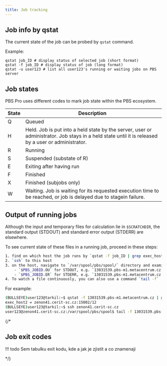 ```yaml
---
title: Job tracking
---
```

## Job info by qstat 

The current state of the job can be probed by `qstat` command.

Example:

    qstat job_ID # display status of selected job (short format)
    qstat -f job_ID # display status of job (long format)
    qstat -u user123 # list all user123's running or waiting jobs on PBS server 

## Job states

PBS Pro uses different codes to mark job state within the PBS ecosystem. 

| State | Description |
|-------|-------------|
| Q | Queued |
| H | Held. Job is put into a held state by the server, user or administrator. Job stays in a held state until it is released by a user or administrator.|
| R | Running |
| S | Suspended (substate of R) |
| E | Exiting after having run |
| F | Finished |
| X | Finished (subjobs only) |
| W | Waiting. Job is waiting for its requested execution time to be reached, or job is delayed due to stagein failure. |

## Output of running jobs

Although the input and temporary files for calculation lie in `$SCRATCHDIR`, the standard output (STDOUT) and standard error output (STDERR) are elsewhere. 

To see current state of these files in a running job, proceed in these steps:

```bash
1. find on which host the job runs by `qstat -f job_ID | grep exec_host2`
2. `ssh` to this host
3. on the host, navigate to `/var/spool/pbs/spool/` directory and examine the files
    - `$PBS_JOBID.OU` for STDOUT, e.g. `13031539.pbs-m1.metacentrum.cz.OU`
    - `$PBS_JOBID.ER` for STDERR, e.g. `13031539.pbs-m1.metacentrum.cz.ER`
4. To watch a file continuously, you can also use a command `tail -f`
```

For example:
```bash
(BULLSEYE)user123@tarkil:~$ qstat -f 13031539.pbs-m1.metacentrum.cz | grep exec_host2
exec_host2 = zenon41.cerit-sc.cz:15002/12
(BULLSEYE)user123@tarkil:~$ ssh zenon41.cerit-sc.cz
user123@zenon41.cerit-sc.cz:/var/spool/pbs/spool$ tail -f 13031539.pbs-m1.metacentrum.cz.OU 
 ```

{/*
## Job exit codes

!!! todo
    Sem tabulku exit kodu, kde a jak je zjistit a co znamenaji 

*/}



